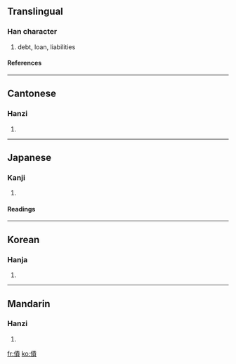 {{see|债}}

==Translingual==
===Han character===
{{Han char|rn=9|rad=人|as=11|sn=13|four=2528<sub>6</sub>|canj=人手一金 (OQMC)}}
# debt, loan, liabilities
====References====
{{Han ref|kx=0114.260|dkj=01022|dj=0244.030|hdz=10207.100|uh=50B5|ud=20661|bh=B6C5|bd=46789}}
----
==Cantonese==
===Hanzi===
{{yue-hanzi|jyut=|y=jaai3}}
# {{defn|Cantonese}}
----
==Japanese==
===Kanji===
{{ja-kanji|grade=c|rs=人11}}
# {{defn|Japanese}}
====Readings====
{{ja-readings|on=[[さい]] (sai)|kun=[[かり]] (kari)}}
----
==Korean==
===Hanja===
{{ko-hanja|hangeul=채|rv=chae|mr=ch'ae}}
# {{defn|Korean}}
----
==Mandarin==
===Hanzi===
{{cmn-hanzi|sim=债|pin=[[zhài]] ([[zhai4]])|wg=chai<sup>4</sup>}}
# {{defn|Mandarin}}

[[fr:債]]
[[ko:債]]